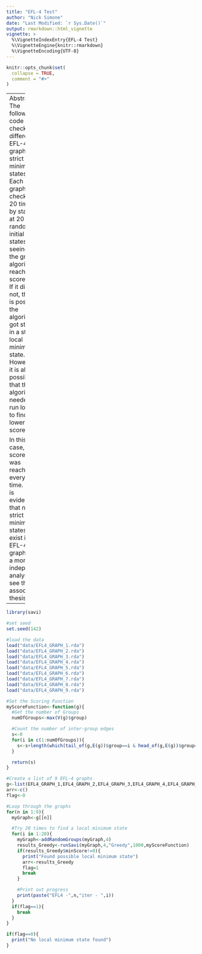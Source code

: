 ```yaml
---
title: "EFL-4 Test"
author: "Nick Simone"
date: "Last Modified: `r Sys.Date()`"
output: rmarkdown::html_vignette
vignette: >
  %\VignetteIndexEntry{EFL-4 Test}
  %\VignetteEngine{knitr::rmarkdown}
  %\VignetteEncoding{UTF-8}
---
```


```r
knitr::opts_chunk$set(
  collapse = TRUE,
  comment = "#>"
)
```

------
Abstract:
   The following code checks 9 different EFL-4 graphs for strict local minimum states. Each graph was checked 20 times by starting at 20 random initial states and seeing if the greedy algorithm reached a score of 0.  If it did not, then it is possible the algorithm got stuck in a strict local minimum state.  However, it is also possible that the algorithm needed to run longer to find a lower score.  
   
   In this case, a score of 0 was reached every time.  This is evidence that no strict local minimum states exist in an EFL-4 graph.  For a more indepth analysis, see the associated thesis.
------

```r
library(savi)

#set seed
set.seed(142)

#load the data
load("data/EFL4_GRAPH_1.rda")
load("data/EFL4_GRAPH_2.rda")
load("data/EFL4_GRAPH_3.rda")
load("data/EFL4_GRAPH_4.rda")
load("data/EFL4_GRAPH_5.rda")
load("data/EFL4_GRAPH_6.rda")
load("data/EFL4_GRAPH_7.rda")
load("data/EFL4_GRAPH_8.rda")
load("data/EFL4_GRAPH_9.rda")

#Set the Scoring Function
myScoreFunction<-function(g){
  #Get the number of Groups
  numOfGroups<-max(V(g)$group)

  #Count the number of inter-group edges
  s<-0
  for(i in c(1:numOfGroups)){
    s<-s+length(which(tail_of(g,E(g))$group==i & head_of(g,E(g))$group==i))
  }

  return(s)
}

#Create a list of 9 EFL-4 graphs
g<-list(EFL4_GRAPH_1,EFL4_GRAPH_2,EFL4_GRAPH_3,EFL4_GRAPH_4,EFL4_GRAPH_5,EFL4_GRAPH_6,EFL4_GRAPH_7,EFL4_GRAPH_8,EFL4_GRAPH_9)
arr<-c()
flag<-0

#Loop through the graphs
for(n in 1:9){
  myGraph<-g[[n]]

  #Try 20 times to find a local minimum state
  for(i in 1:20){
    myGraph<-addRandomGroups(myGraph,4)
    results_Greedy<-runSavi(myGraph,4,"Greedy",1000,myScoreFunction)
    if(results_Greedy$minScore!=0){
      print("Found possible local minimum state")
      arr<-results_Greedy
      flag=1
      break
    }

    #Print out progress
    print(paste("EFL4 -",n,"iter - ",i))
  }
  if(flag==1){
    break
  }
}

if(flag==0){
  print("No local minimum state found")
}

```
